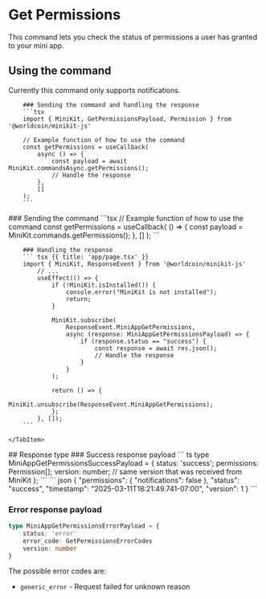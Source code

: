 # Get Permissions

This command lets you check the status of permissions a user has granted to your mini app.

## Using the command

Currently this command only supports notifications.

<Tabs>
  <TabItem label="Async handlers">

        ### Sending the command and handling the response
        ```tsx
        import { MiniKit, GetPermissionsPayload, Permission } from '@worldcoin/minikit-js'

        // Example function of how to use the command
        const getPermissions = useCallback(
            async () => {
                const payload = await MiniKit.commandsAsync.getPermissions();
                // Handle the response
            },
            []
        );
        ```

  </TabItem>

  <TabItem label="Event listeners">
        ### Sending the command 
        ```tsx
        // Example function of how to use the command
        const getPermissions = useCallback(
            () => {
                const payload = MiniKit.commands.getPermissions();
                },
            []
        );
        ```

        ### Handling the response
        ``` tsx {{ title: 'app/page.tsx' }}
        import { MiniKit, ResponseEvent } from '@worldcoin/minikit-js'
            // ...
            useEffect(() => {
                if (!MiniKit.isInstalled()) {
                    console.error("MiniKit is not installed");
                    return;
                }

                MiniKit.subscribe(
                    ResponseEvent.MiniAppGetPermissions,
                    async (response: MiniAppGetPermissionsPayload) => {
                        if (response.status == "success") {
                            const response = await res.json();
                            // Handle the response
                        }
                    }
                );

                return () => {
                    MiniKit.unsubscribe(ResponseEvent.MiniAppGetPermissions);
                };
            }, []);
        ```

    </TabItem>

</Tabs>
## Response type 
### Success response payload
``` ts
type MiniAppGetPermissionsSuccessPayload = {
    status: 'success';
    permissions: Permission[];
    version: number;    // same version that was received from MiniKit
};
```
``` json
{
  "permissions": {
    "notifications": false
  },
  "status": "success",
  "timestamp": "2025-03-11T18:21:49.741-07:00",
  "version": 1
}
```

### Error response payload

```ts
type MiniAppGetPermissionsErrorPayload = {
	status: 'error'
	error_code: GetPermissionsErrorCodes
	version: number
}
```

The possible error codes are:

-   `generic_error` - Request failed for unknown reason
